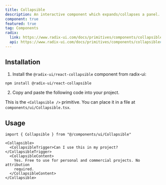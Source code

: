 ```yaml
---
title: Collapsible
description: An interactive component which expands/collapses a panel.
component: true
featured: true
tag: Components
radix:
  link: https://www.radix-ui.com/docs/primitives/components/collapsible
  api: https://www.radix-ui.com/docs/primitives/components/collapsible#api-reference
---
```


<ComponentExample src="src/components/examples/CollapsibleDemo.tsx">
  <CollapsibleDemo />
</ComponentExample>

## Installation

1. Install the `@radix-ui/react-collapsible` component from radix-ui:

```bash
npm install @radix-ui/react-collapsible
```

2. Copy and paste the following code into your project.

<ComponentSource src="src/components/ui/Collapsible.tsx" />

<Alert variant="outline">

This is the `<Collapsible />` primitive. You can place it in a file at `components/ui/Collapsible.tsx`.

</Alert>

## Usage

```tsx
import { Collapsible } from "@/components/ui/Collapsible"
```

```tsx
<Collapsible>
  <CollapsibleTrigger>Can I use this in my project?</CollapsibleTrigger>
  <CollapsibleContent>
    Yes. Free to use for personal and commercial projects. No attribution
    required.
  </CollapsibleContent>
</Collapsible>
```
